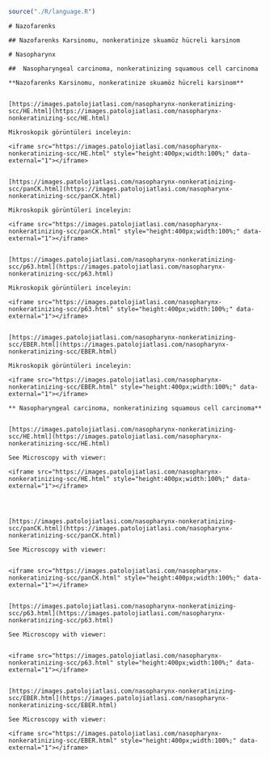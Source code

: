 
```r

source("./R/language.R")

```




```asis
# Nazofarenks

## Nazofarenks Karsinomu, nonkeratinize skuamöz hücreli karsinom

```




```asis
# Nasopharynx

##  Nasopharyngeal carcinoma, nonkeratinizing squamous cell carcinoma

```




```asis

**Nazofarenks Karsinomu, nonkeratinize skuamöz hücreli karsinom**


[https://images.patolojiatlasi.com/nasopharynx-nonkeratinizing-scc/HE.html](https://images.patolojiatlasi.com/nasopharynx-nonkeratinizing-scc/HE.html)

Mikroskopik görüntüleri inceleyin:

<iframe src="https://images.patolojiatlasi.com/nasopharynx-nonkeratinizing-scc/HE.html" style="height:400px;width:100%;" data-external="1"></iframe>


[https://images.patolojiatlasi.com/nasopharynx-nonkeratinizing-scc/panCK.html](https://images.patolojiatlasi.com/nasopharynx-nonkeratinizing-scc/panCK.html)

Mikroskopik görüntüleri inceleyin:

<iframe src="https://images.patolojiatlasi.com/nasopharynx-nonkeratinizing-scc/panCK.html" style="height:400px;width:100%;" data-external="1"></iframe>


[https://images.patolojiatlasi.com/nasopharynx-nonkeratinizing-scc/p63.html](https://images.patolojiatlasi.com/nasopharynx-nonkeratinizing-scc/p63.html)

Mikroskopik görüntüleri inceleyin:

<iframe src="https://images.patolojiatlasi.com/nasopharynx-nonkeratinizing-scc/p63.html" style="height:400px;width:100%;" data-external="1"></iframe>


[https://images.patolojiatlasi.com/nasopharynx-nonkeratinizing-scc/EBER.html](https://images.patolojiatlasi.com/nasopharynx-nonkeratinizing-scc/EBER.html)

Mikroskopik görüntüleri inceleyin:

<iframe src="https://images.patolojiatlasi.com/nasopharynx-nonkeratinizing-scc/EBER.html" style="height:400px;width:100%;" data-external="1"></iframe>

```




```asis

** Nasopharyngeal carcinoma, nonkeratinizing squamous cell carcinoma**


[https://images.patolojiatlasi.com/nasopharynx-nonkeratinizing-scc/HE.html](https://images.patolojiatlasi.com/nasopharynx-nonkeratinizing-scc/HE.html)

See Microscopy with viewer: 

<iframe src="https://images.patolojiatlasi.com/nasopharynx-nonkeratinizing-scc/HE.html" style="height:400px;width:100%;" data-external="1"></iframe>




[https://images.patolojiatlasi.com/nasopharynx-nonkeratinizing-scc/panCK.html](https://images.patolojiatlasi.com/nasopharynx-nonkeratinizing-scc/panCK.html)

See Microscopy with viewer: 


<iframe src="https://images.patolojiatlasi.com/nasopharynx-nonkeratinizing-scc/panCK.html" style="height:400px;width:100%;" data-external="1"></iframe>


[https://images.patolojiatlasi.com/nasopharynx-nonkeratinizing-scc/p63.html](https://images.patolojiatlasi.com/nasopharynx-nonkeratinizing-scc/p63.html)

See Microscopy with viewer: 


<iframe src="https://images.patolojiatlasi.com/nasopharynx-nonkeratinizing-scc/p63.html" style="height:400px;width:100%;" data-external="1"></iframe>


[https://images.patolojiatlasi.com/nasopharynx-nonkeratinizing-scc/EBER.html](https://images.patolojiatlasi.com/nasopharynx-nonkeratinizing-scc/EBER.html)

See Microscopy with viewer: 

<iframe src="https://images.patolojiatlasi.com/nasopharynx-nonkeratinizing-scc/EBER.html" style="height:400px;width:100%;" data-external="1"></iframe>




```


